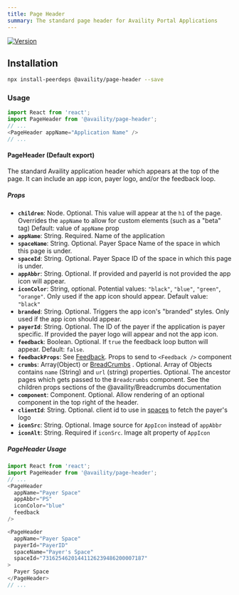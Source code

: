 ```yaml
---
title: Page Header
summary: The standard page header for Availity Portal Applications
---
```


[![Version](https://img.shields.io/npm/v/@availity/page-header.svg?style=for-the-badge)](https://www.npmjs.com/package/@availity/page-header)

## Installation

```bash
npx install-peerdeps @availity/page-header --save
```

### Usage

```javascript
import React from 'react';
import PageHeader from '@availity/page-header';
// ...
<PageHeader appName="Application Name" />
// ...
```

#### PageHeader (Default export)
The standard Availity application header which appears at the top of the page. It can include an app icon, payer logo, and/or the feedback loop.

##### Props

- **`children`**: Node. Optional. This value will appear at the `h1` of the page. Overrides the `appName` to allow for custom elements (such as a "beta" tag) Default: value of `appName` prop
- **`appName`**: String. Required. Name of the application
- **`spaceName`**: String. Optional. Payer Space Name of the space in which this page is under.
- **`spaceId`**: String. Optional. Payer Space ID of the space in which this page is under.
- **`appAbbr`**: String. Optional. If provided and payerId is not provided the app icon will appear.
- **`iconColor`**: String, optional. Potential values: `"black"`, `"blue"`, `"green"`, `"orange"`. Only used if the app icon should appear. Default value: `"black"`
- **`branded`**: String. Optional. Triggers the app icon's "branded" styles. Only used if the app icon should appear.
- **`payerId`**: String. Optional. The ID of the payer if the application is payer specific. If provided the payer logo will appear and not the app icon.
- **`feedback`**: Boolean. Optional. If `true` the feedback loop button will appear. Default: `false`.
- **`feedbackProps`**: See [Feedback](../feedback). Props to send to `<Feedback />` component
- **`crumbs`**: Array(Object) or [BreadCrumbs](../breadcrumbs) . Optional. Array of Objects contains `name` (String) and `url` (string) properties. Optional. The ancestor pages which gets passed to the `Breadcrumbs` component. See the children props sections of the @availity/Breadcrumbs documentation
- **`component`**: Component. Optional. Allow rendering of an optional component in the top right of the header.
- **`clientId`**: String. Optional. client id to use in [spaces](../spaces) to fetch the payer's logo
- **`iconSrc`**: String. Optional. Image source for `AppIcon` instead of `appAbbr`
- **`iconAlt`**: String. Required if `iconSrc`. Image alt property of `AppIcon`

##### PageHeader Usage

```javascript
import React from 'react';
import PageHeader from '@availity/page-header';
// ...
<PageHeader
  appName="Payer Space"
  appAbbr="PS"
  iconColor="blue"
  feedback
/>

<PageHeader
  appName="Payer Space"
  payerId="PayerID"
  spaceName="Payer's Space"
  spaceId="73162546201441126239486200007187"
>
  Payer Space
</PageHeader>
// ...
```
